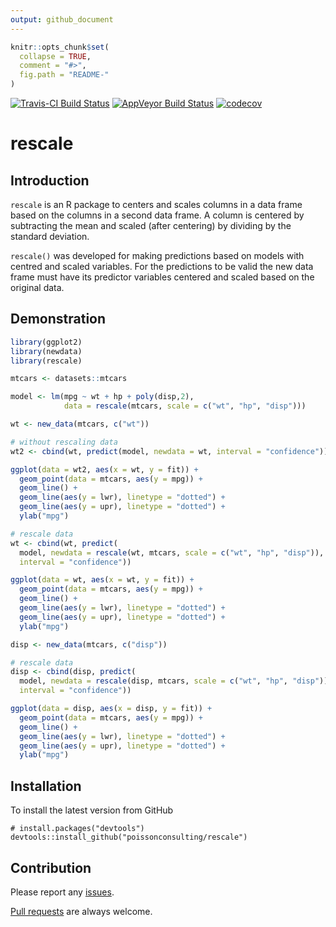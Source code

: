 ```yaml
---
output: github_document
---
```


<!-- README.md is generated from README.Rmd. Please edit that file -->

```r
knitr::opts_chunk$set(
  collapse = TRUE,
  comment = "#>",
  fig.path = "README-"
)
```

[![Travis-CI Build Status](https://travis-ci.org/poissonconsulting/rescale.svg?branch=master)](https://travis-ci.org/poissonconsulting/rescale)
[![AppVeyor Build Status](https://ci.appveyor.com/api/projects/status/github/poissonconsulting/rescale?branch=master&svg=true)](https://ci.appveyor.com/project/poissonconsulting/rescale)
[![codecov](https://codecov.io/gh/poissonconsulting/rescale/branch/master/graph/badge.svg)](https://codecov.io/gh/poissonconsulting/rescale)

# rescale

## Introduction

`rescale` is an R package to centers and scales columns in a data frame based on
the columns in a second data frame.
A column is centered by subtracting the mean and scaled (after centering)
by dividing by the standard deviation.

`rescale()` was developed for making predictions based on models with centred and scaled variables. 
For the predictions to be valid the new data frame must have its predictor variables centered and scaled based on the original data.

## Demonstration

```r
library(ggplot2)
library(newdata)
library(rescale)

mtcars <- datasets::mtcars

model <- lm(mpg ~ wt + hp + poly(disp,2), 
            data = rescale(mtcars, scale = c("wt", "hp", "disp")))

wt <- new_data(mtcars, c("wt"))

# without rescaling data
wt2 <- cbind(wt, predict(model, newdata = wt, interval = "confidence"))

ggplot(data = wt2, aes(x = wt, y = fit)) + 
  geom_point(data = mtcars, aes(y = mpg)) + 
  geom_line() +
  geom_line(aes(y = lwr), linetype = "dotted") +
  geom_line(aes(y = upr), linetype = "dotted") +
  ylab("mpg")

# rescale data
wt <- cbind(wt, predict(
  model, newdata = rescale(wt, mtcars, scale = c("wt", "hp", "disp")),
  interval = "confidence"))

ggplot(data = wt, aes(x = wt, y = fit)) + 
  geom_point(data = mtcars, aes(y = mpg)) + 
  geom_line() +
  geom_line(aes(y = lwr), linetype = "dotted") +
  geom_line(aes(y = upr), linetype = "dotted") +
  ylab("mpg")

disp <- new_data(mtcars, c("disp"))

# rescale data
disp <- cbind(disp, predict(
  model, newdata = rescale(disp, mtcars, scale = c("wt", "hp", "disp")),
  interval = "confidence"))

ggplot(data = disp, aes(x = disp, y = fit)) + 
  geom_point(data = mtcars, aes(y = mpg)) + 
  geom_line() +
  geom_line(aes(y = lwr), linetype = "dotted") +
  geom_line(aes(y = upr), linetype = "dotted") +
  ylab("mpg")
```

## Installation

To install the latest version from GitHub
```
# install.packages("devtools")
devtools::install_github("poissonconsulting/rescale")
```

## Contribution

Please report any [issues](https://github.com/poissonconsulting/rescale/issues).

[Pull requests](https://github.com/poissonconsulting/rescale/pulls) are always welcome.


